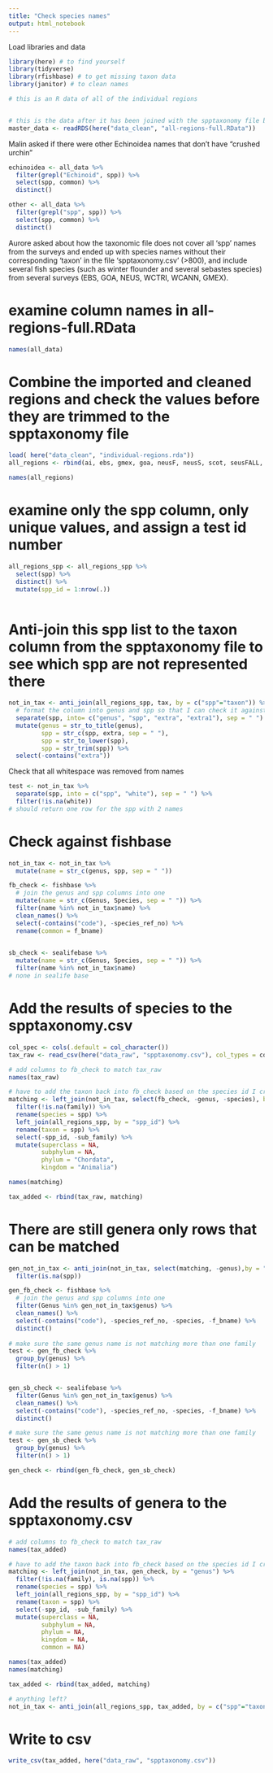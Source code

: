 ```yaml
---
title: "Check species names"
output: html_notebook
---
```


Load libraries and data
```r
library(here) # to find yourself
library(tidyverse)
library(rfishbase) # to get missing taxon data
library(janitor) # to clean names

# this is an R data of all of the individual regions


# this is the data after it has been joined with the spptaxonomy file but before trimming.
master_data <- readRDS(here("data_clean", "all-regions-full.RData"))
```

Malin asked if there were other Echinoidea names that don’t have “crushed urchin"

```r
echinoidea <- all_data %>% 
  filter(grepl("Echinoid", spp)) %>% 
  select(spp, common) %>% 
  distinct()

other <- all_data %>% 
  filter(grepl("spp", spp)) %>% 
  select(spp, common) %>% 
  distinct()

```

Aurore asked about how the taxonomic file does not cover all 'spp' names from the surveys and ended up with species names without their corresponding 'taxon' in the file 'spptaxonomy.csv' (>800), and include several fish species (such as winter flounder and several sebastes species) from several surveys (EBS, GOA, NEUS, WCTRI, WCANN, GMEX).

# examine column names in all-regions-full.RData
```r
names(all_data)
```
# Combine the imported and cleaned regions and check the values before they are trimmed to the spptaxonomy file
```r
load( here("data_clean", "individual-regions.rda"))
all_regions <- rbind(ai, ebs, gmex, goa, neusF, neusS, scot, seusFALL, seusSPRING, seusSUMMER, wcann, wctri)

names(all_regions)

```

# examine only the spp column, only unique values, and assign a test id number
```r

all_regions_spp <- all_regions_spp %>% 
  select(spp) %>% 
  distinct() %>% 
  mutate(spp_id = 1:nrow(.))
  
```
# Anti-join this spp list to the taxon column from the spptaxonomy file to see which spp are not represented there
```r
not_in_tax <- anti_join(all_regions_spp, tax, by = c("spp"="taxon")) %>% 
  # format the column into genus and spp so that I can check it against fishbase
  separate(spp, into= c("genus", "spp", "extra", "extra1"), sep = " ") %>%
  mutate(genus = str_to_title(genus), 
         spp = str_c(spp, extra, sep = " "),
         spp = str_to_lower(spp), 
         spp = str_trim(spp)) %>% 
  select(-contains("extra")) 


```
Check that all whitespace was removed from names
```r
test <- not_in_tax %>% 
  separate(spp, into = c("spp", "white"), sep = " ") %>% 
  filter(!is.na(white)) 
# should return one row for the spp with 2 names
```

# Check against fishbase
```r
not_in_tax <- not_in_tax %>% 
  mutate(name = str_c(genus, spp, sep = " "))

fb_check <- fishbase %>% 
  # join the genus and spp columns into one
  mutate(name = str_c(Genus, Species, sep = " ")) %>% 
  filter(name %in% not_in_tax$name) %>% 
  clean_names() %>% 
  select(-contains("code"), -species_ref_no) %>% 
  rename(common = f_bname) 
  

sb_check <- sealifebase %>% 
  mutate(name = str_c(Genus, Species, sep = " ")) %>% 
  filter(name %in% not_in_tax$name)
# none in sealife base
```

# Add the results of species to the spptaxonomy.csv
```r
col_spec <- cols(.default = col_character())
tax_raw <- read_csv(here("data_raw", "spptaxonomy.csv"), col_types = col_spec)

# add columns to fb_check to match tax_raw
names(tax_raw)

# have to add the taxon back into fb_check based on the species id I created earlier
matching <- left_join(not_in_tax, select(fb_check, -genus, -species), by = c("name")) %>% 
  filter(!is.na(family)) %>% 
  rename(species = spp) %>% 
  left_join(all_regions_spp, by = "spp_id") %>% 
  rename(taxon = spp) %>% 
  select(-spp_id, -sub_family) %>% 
  mutate(superclass = NA, 
         subphylum = NA, 
         phylum = "Chordata", 
         kingdom = "Animalia")

names(matching)

tax_added <- rbind(tax_raw, matching)

```
# There are still genera only rows that can be matched
```r
gen_not_in_tax <- anti_join(not_in_tax, select(matching, -genus),by = "name") %>% 
  filter(is.na(spp))

gen_fb_check <- fishbase %>% 
  # join the genus and spp columns into one
  filter(Genus %in% gen_not_in_tax$genus) %>% 
  clean_names() %>% 
  select(-contains("code"), -species_ref_no, -species, -f_bname) %>% 
  distinct()
  
# make sure the same genus name is not matching more than one family
test <- gen_fb_check %>% 
  group_by(genus) %>% 
  filter(n() > 1)


gen_sb_check <- sealifebase %>% 
  filter(Genus %in% gen_not_in_tax$genus) %>% 
  clean_names() %>% 
  select(-contains("code"), -species_ref_no, -species, -f_bname) %>% 
  distinct()

# make sure the same genus name is not matching more than one family
test <- gen_sb_check %>% 
  group_by(genus) %>% 
  filter(n() > 1)

gen_check <- rbind(gen_fb_check, gen_sb_check)
```

# Add the results of genera to the spptaxonomy.csv
```r
# add columns to fb_check to match tax_raw
names(tax_added)

# have to add the taxon back into fb_check based on the species id I created earlier
matching <- left_join(not_in_tax, gen_check, by = "genus") %>% 
  filter(!is.na(family), is.na(spp)) %>% 
  rename(species = spp) %>% 
  left_join(all_regions_spp, by = "spp_id") %>% 
  rename(taxon = spp) %>% 
  select(-spp_id, -sub_family) %>% 
  mutate(superclass = NA, 
         subphylum = NA, 
         phylum = NA, 
         kingdom = NA, 
         common = NA)

names(tax_added)
names(matching)

tax_added <- rbind(tax_added, matching)

# anything left?
not_in_tax <- anti_join(all_regions_spp, tax_added, by = c("spp"="taxon"))

```
# Write to csv
```r
write_csv(tax_added, here("data_raw", "spptaxonomy.csv"))
```

